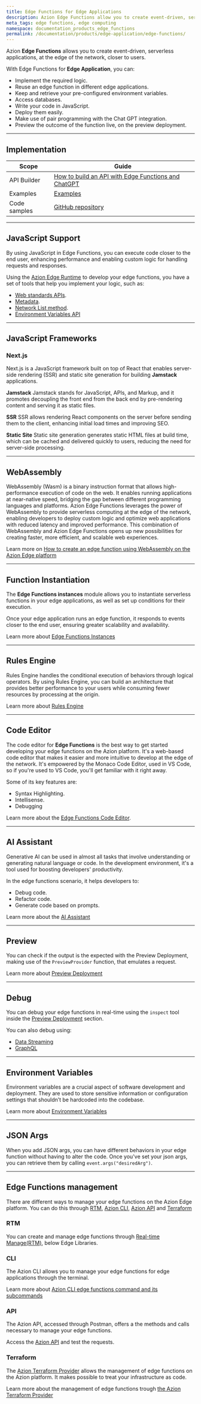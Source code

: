 ```yaml
---
title: Edge Functions for Edge Applications
description: Azion Edge Functions allow you to create event-driven, serverless applications, at the edge of the network, closer to users.
meta_tags: edge functions, edge computing
namespace: documentation_products_edge_functions
permalink: /documentation/products/edge-application/edge-functions/
---
```


Azion **Edge Functions** allows you to create event-driven, serverless applications, at the edge of the network, closer to users.

With Edge Functions for **Edge Application**, you can:

- Implement the required logic.
- Reuse an edge function in different edge applications.
- Keep and retrieve your pre-configured environment variables.
- Access databases.
- Write your code in JavaScript.
- Deploy them easily.
- Make use of pair programming with the Chat GPT integration.
- Preview the outcome of the function live, on the preview deployment.

---

## Implementation

| Scope | Guide |
| - | - | 
| API Builder | [How to build an API with Edge Functions and ChatGPT](/en/documentation/products/guides/edge-functions/api-builder/) |
| Examples | [Examples](/en/documentation/products/edge-application/edge-functions/javascript-examples/) |
| Code samples | [GitHub repository](https://github.com/aziontech/azion-samples/tree/dev/samples) |

---

## JavaScript Support

By using JavaScript in Edge Functions, you can execute code closer to the end user, enhancing performance and enabling custom logic for handling requests and responses.

Using the [Azion Edge Runtime](/en/documentation/products/edge-application/edge-functions/runtime/overview/) to develop your edge functions, you have a set of tools that help you implement your logic, such as:

- [Web standards APIs](/en/documentation/products/edge-application/edge-functions/runtime-apis/javascript/).
- [Metadata](/en/documentation/products/edge-application/edge-functions/runtime/api-reference/metadata/).
- [Network List method](/en/documentation/products/edge-application/edge-functions/runtime/api-reference/network-list/).
- [Environment Variables API](/en/documentation/products/edge-application/edge-functions/runtime/api-reference/environment-variables/)

---

## JavaScript Frameworks

### Next.js

Next.js is a JavaScript framework built on top of React that enables server-side rendering (SSR) and static site generation for building **Jamstack** applications.

**Jamstack**
Jamstack stands for JavaScript, APIs, and Markup, and it promotes decoupling the front end from the back end by pre-rendering content and serving it as static files.

**SSR**
SSR allows rendering React components on the server before sending them to the client, enhancing initial load times and improving SEO.

**Static Site**
Static site generation generates static HTML files at build time, which can be cached and delivered quickly to users, reducing the need for server-side processing.

---

## WebAssembly

WebAssembly (Wasm) is a binary instruction format that allows high-performance execution of code on the web. It enables running applications at near-native speed, bridging the gap between different programming languages and platforms. 
Azion Edge Functions leverages the power of WebAssembly to provide serverless computing at the edge of the network, enabling developers to deploy custom logic and optimize web applications with reduced latency and improved performance. 
This combination of WebAssembly and Azion Edge Functions opens up new possibilities for creating faster, more efficient, and scalable web experiences.

Learn more on [How to create an edge function using WebAssembly on the Azion Edge platform](/en/documentation/products/guides/webassembly-on-azion-platform/)

---

## Function Instantiation

The **Edge Functions instances** module allows you to instantiate serverless functions in your edge applications, as well as set up conditions for their execution.

Once your edge application runs an edge function, it responds to events closer to the end user, ensuring greater scalability and availability.

Learn more about [Edge Functions Instances](/en/documentation/products/edge-application/edge-functions-instances/)

---

## Rules Engine

Rules Engine handles the conditional execution of behaviors through logical operators. By using Rules Engine, you can build an architecture that provides better performance to your users while consuming fewer resources by processing at the origin.

Learn more about [Rules Engine](/en/documentation/products/edge-application/rules-engine/)

---

## Code Editor

The code editor for **Edge Functions** is the best way to get started developing your edge functions on the Azion platform. It's a web-based code editor that makes it easier and more intuitive to develop at the edge of the network. It's empowered by the Monaco Code Editor, used in VS Code, so if you're used to VS Code, you'll get familiar with it right away.

Some of its key features are:

- Syntax Highlighting.
- Intellisense.
- Debugging

Learn more about the [Edge Functions Code Editor](/en/documentation/products/edge-application/edge-functions/runtime-api/code-editor/).

---

## AI Assistant

Generative AI can be used in almost all tasks that involve understanding or generating natural language or code. In the development environment, it's a tool used for boosting developers' productivity.

In the edge functions scenario, it helps developers to:

- Debug code.
- Refactor code.
- Generate code based on prompts.

Learn more about the [AI Assistant](/en/documentation/products/edge-application/edge-functions/runtime-api/ai-integration/)

---

## Preview

You can check if the output is the expected with the Preview Deployment, making use of the `PreviewProvider` function, that emulates a request.

Learn more about [Preview Deployment](/en/documentation/products/edge-application/edge-functions/runtime-api/preview-deployment/)

---

## Debug

You can debug your edge functions in real-time using the `inspect` tool inside the [Preview Deployment](/en/documentation/products/edge-application/edge-functions/runtime-api/preview-deployment/) section.

You can also debug using:

- [Data Streaming](/en/documentation/products/guides/debugging-functions-data-streaming/)
- [GraphQL](/en/documentation/products/guides/debugging-functions-graphql/)

---

## Environment Variables

Environment variables are a crucial aspect of software development and deployment. They are used to store sensitive information or configuration settings that shouldn’t be hardcoded into the codebase.

Learn more about [Environment Variables](/en/documentation/products/edge-functions/environment-variables/)

---

## JSON Args

When you add JSON args, you can have different behaviors in your edge function without having to alter the code. Once you've set your json args, you can retrieve them by calling `event.args("desiredArg")`.

---

## Edge Functions management

There are different ways to manage your edge functions on the Azion Edge platform. You can do this through [RTM](https://manager.azion.com/), [Azion CLI](/en/documentation/products/cli/), [Azion API](https://api.azion.com/) and [Terraform](/en/documentation/products/terraform-provider/)

### RTM

You can create and manage edge functions through [Real-time Manage(RTM)](https://manager.azion.com/), below Edge Libraries.

### CLI

The Azion CLI allows you to manage your edge functions for edge applications through the terminal.

Learn more about [Azion CLI edge functions command and its subcommands](/en/documentation/products/cli/edge-functions/)

### API

The Azion API, accessed through Postman, offers a the methods and calls necessary to manage your edge functions. 

Access the [Azion API](https://api.azion.com/) and test the requests.

### Terraform

The [Azion Terraform Provider](/en/documentation/products/terraform-provider/) allows the management of edge functions on the Azion platform. It makes possible to treat your infrastructure as code.

Learn more about the management of edge functions trough [the Azion Terraform Provider](https://registry.terraform.io/providers/aziontech/azion/latest/docs/resources/edge_function)

